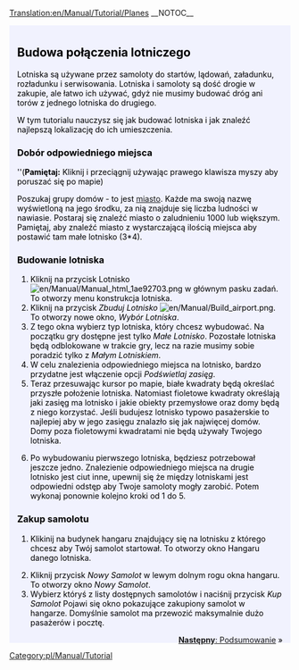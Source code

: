 [[Translation:en/Manual/Tutorial/Planes]]
__NOTOC__
{{en/Tabs|5|4
|pl/Manual/Tutorial/Main Page|1. Zaczynamy<!--
-->|pl/Manual/Tutorial/Autobusy|2. Autobusy<!--
-->|pl/Manual/Tutorial/Pociagi|3. Pociągi<!--
-->|pl/Manual/Tutorial/Samoloty|4. Samoloty<!--
-->|pl/Manual/Tutorial/Podsumowanie|5. Podsumowanie}}
<div style="padding:.5em 1em 1em 1em; border-top:none; background-color:#f1f2fe; color:#000;">
{{pl/Manual/Tutorial/Tutorial}}
==Budowa połączenia lotniczego==
Lotniska są używane przez samoloty do startów, lądowań, załadunku, rozładunku i serwisowania. Lotniska i samoloty są dość drogie w zakupie, ale łatwo ich używać, gdyż nie musimy budować dróg ani torów z jednego lotniska do drugiego.

W tym tutorialu nauczysz się jak budować lotniska i jak znaleźć najlepszą lokalizację do ich umieszczenia.
{{en/Phototable|[[File:en/Manual/Airport s.png]]|Małe Lotnisko (3*4)|none}}

===Dobór odpowiedniego miejsca===
''('''Pamiętaj:''' Kliknij i przeciągnij używając prawego klawisza myszy aby poruszać się po mapie)

Poszukaj grupy domów - to jest [[en/Manual/Towns|miasto]]. Każde ma swoją nazwę wyświetloną na jego środku, za nią znajduje się liczba ludności w nawiasie. Postaraj się znaleźć miasto o zaludnieniu 1000 lub większym. Pamiętaj, aby znaleźć miasto z wystarczającą ilością miejsca aby postawić tam małe lotnisko (3*4).

===Budowanie lotniska===
#Kliknij na przycisk Lotnisko [[File:en/Manual/Manual html 1ae92703.png]] w głównym pasku zadań. To otworzy menu konstrukcja lotniska.
#Kliknij na przycisk ''Zbuduj Lotnisko'' [[File:en/Manual/Build airport.png]]. To otworzy nowe okno, ''Wybór Lotniska''.
#Z tego okna wybierz typ lotniska, który chcesz wybudować. Na początku gry dostępne jest tylko ''Małe Lotnisko''. Pozostałe lotniska będą odblokowane w trakcie gry, lecz na razie musimy sobie poradzić tylko z ''Małym Lotniskiem''.
#W celu znalezienia odpowiedniego miejsca na lotnisko, bardzo przydatne jest włączenie opcji ''Podświetlaj zasięg''.
#Teraz przesuwając kursor po mapie, białe kwadraty będą określać przyszłe położenie  lotniska. Natomiast fioletowe kwadraty określają jaki zasięg ma lotnisko i jakie obiekty przemysłowe oraz domy będą z niego korzystać. Jeśli budujesz lotnisko typowo pasażerskie to najlepiej aby w jego zasięgu znalazło się jak najwięcej domów. Domy poza fioletowymi kwadratami nie będą używały Twojego lotniska.
{{en/Phototable|[[File:pl/Manual/Build-airport-3.png|400px]]|Dogodna lokalizacja lotniska.|none|6=:}}
<ol start="6">
<li>Po wybudowaniu pierwszego lotniska, będziesz potrzebował jeszcze jedno. Znalezienie odpowiedniego miejsca na drugie lotnisko jest ciut inne, upewnij się że między lotniskami jest odpowiedni odstęp aby Twoje samoloty mogły zarobić. Potem wykonaj ponownie kolejno kroki od 1 do 5.
</ol>

===Zakup samolotu===
#Klikinij na budynek hangaru znajdujący się na lotnisku z którego chcesz aby Twój samolot startował. To otworzy okno Hangaru danego lotniska. 
{{en/Phototable|[[File:pl/Manual/Step1aircraft.png|550px]]|Okno hangaru lotniska.|none|6=:}}
<ol start="2">
<li>Kliknij przycisk ''Nowy Samolot'' w lewym dolnym rogu okna hangaru. To otworzy okno ''Nowy Samolot''. 
<li>Wybierz któryś z listy dostępnych samolotów i naciśnij przycisk ''Kup Samolot'' Pojawi się okno pokazujące zakupiony samolot w hangarze. Domyślnie samolot ma przewozić maksymalnie dużo pasażerów i pocztę.
</ol>
<span style="float: right">[[pl/Manual/Tutorial/Podsumowanie|'''Następny''': Podsumowanie]] &raquo;</span>
</div>
[[Category:pl/Manual/Tutorial]]